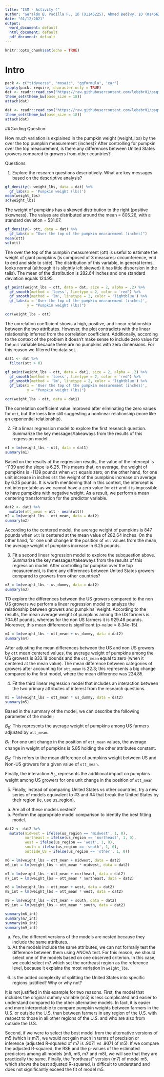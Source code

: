 ```yaml
---
title: "ISM - Activity 4"
author: "Geraldo B. Padilla F., ID (01145225), Ahmed Bediwy, ID (01466320), Mubarak Mojoyinola, ID (01451893)"
date: "01/12/2021"
output:
  word_document: default
  html_document: default
  pdf_document: default
---
```


```r
knitr::opts_chunk$set(echo = TRUE)
```
 
# Intro
 
```r
pack <- c("tidyverse", "mosaic", "ggformula", 'car')
lapply(pack, require, character.only = TRUE)
dat <- readr::read_csv("https://raw.githubusercontent.com/lebebr01/psqf_6243/main/data/pumpkins.csv")
theme_set(theme_bw(base_size = 18))
attach(dat)
```

```r
dat <- readr::read_csv("https://raw.githubusercontent.com/lebebr01/psqf_6243/main/data/pumpkins.csv")
theme_set(theme_bw(base_size = 18))
attach(dat)
```

##Guiding Question

How much variation is explained in the pumpkin weight (weight_lbs) by the over the top pumpkin measurement (inches)?
After controlling for pumpkin over the top measurement, is there any differences between United States growers compared to growers from other countries?

Questions

1. Explore the research questions descriptively. What are key messages based on the descriptive analysis?

```r
gf_density(~ weight_lbs, data = dat) %>%
  gf_labs(x = 'Pumpkin weight (lbs)')
mean(weight_lbs)
sd(weight_lbs)
```

The weight of pumpkins has a skewed distribution to the right (positive skewness). The values are distributed around the mean = 805.26, with a standard deviation = 531.07.

```r
gf_density(~ ott, data = dat) %>%
  gf_labs(x = "Over the top of the pumpkin measurement (inches)")
mean(ott)
sd(ott)
```

The over the top of the pumpkin measurement (ott) is useful to estimate the weight of giant pumpkins (is composed of 3 measures: circumference, end to end and side to side). The distribution of this variable, in general terms, looks normal (although it is slightly left skewed) it has little dispersion in the tails). The mean of the distribution is 282.64 inches and one standard deviation equals 124.95.

```r
gf_point(weight_lbs ~ ott, data = dat, size = 2, alpha = .2) %>%
  gf_smooth(method = 'loess', linetype = 2, color = 'red') %>%
  gf_smooth(method = 'lm', linetype = 2, color = 'lightblue') %>%
  gf_labs(x = 'Over the top of the pumpkin measurement (inches)',
          y = "Pumpkin weight (lbs)")
```

```r
cor(weight_lbs ~ ott)
```

The correlation coefficient shows a high, positive, and linear relationship between the two attributes. However, the plot contradicts with the linear relationship inferred from the correlation coefficient. Additionally, according to the context of the problem it doesn't make sense to include zero value for the `ott` variable because there are no pumpkins with zero dimensions. For this reason we filtered the data set.

```r
dat1 <- dat %>%
  filter(ott > 0)
```

```r
gf_point(weight_lbs ~ ott, data = dat1, size = 2, alpha = .2) %>%
  gf_smooth(method = 'loess', linetype = 2, color = 'red') %>%
  gf_smooth(method = 'lm', linetype = 2, color = 'lightblue') %>%
  gf_labs(x = 'Over the top of the pumpkin measurement (inches)',
          y = "Pumpkin weight (lbs)")
```

```r
cor(weight_lbs ~ ott, data = dat1)
```

The correlation coefficient value improved after eliminating the zero values for `ott`, but the loess line still suggesting a nonlinear relationship (more like an exponential relationship).


2. Fit a linear regression model to explore the first research question. Summarize the key messages/takeaways from the results of this regression model.

```r
m1 = lm(weight_lbs ~ ott, data = dat1)
summary(m1)
```

Based on the results of the regression results, the value of the intercept is -1139 and the slope is 6.25. This means that, on average, the weight of pumpkins is -1139 pounds when `ott` equals zero; on the other hand, for one unit increase in inches `ott` the weight of the pumpkins increase on average by 6.25 pounds. It is worth mentioning that in this context, the intercept is not interpretable as we cannot have a zero value for `ott` and it is impossible to have pumpkins with negative weight. As a result, we perform a mean centering transformation for the predictor variable.

```r
dat2 <- dat1 %>%
  mutate(ott_mean = ott - mean(ott))
m2 = lm(weight_lbs ~ ott_mean, data = dat2)
summary(m2)
```
According to the centered model, the average weight of pumpkins is 847 pounds when `ott` is centered at the mean value of 282.64 inches. On the other hand, for one unit change in the position of `ott`  values from the mean, the average weight of pumpkins increase in 6.25 pounds.

3. Fit a second linear regression model to explore the subquestion above. Summarize the key messages/takeaways from the results of this regression model.
After controlling for pumpkin over the top measurement, is there any differences between United States growers compared to growers from other countries?


```r
m3 = lm(weight_lbs ~ us_dummy, data = dat2)
summary(m3)
```

TO explore the differences between the US growers compared to the non US growers we perform a linear regression model to analyze the relationship between growers and pumpkins' weight. According to the results, the mean average weight of pumpkins among the US farmers is 704.61 pounds, whereas for the non US farmers it is 929.46 pounds. Moreover, this mean difference is significant (p-value = 8.34e-15).  


```r
m4 = lm(weight_lbs ~ ott_mean + us_dummy, data = dat2)
summary(m4)
```

After adjusting the mean differences between the US and non US growers by `ott` mean centered values, the average weight of pumpkins among the US growers is 833.18 pounds and the `ott_mean` equal to zero (when it centered at the mean value). The mean difference between categories of growers after accounting for `ott_mean` is 22.3; this represents a big change compared to the first model, where the mean difference was 224.85.


4. Fit the third linear regression model that includes an interaction between the two primary attributes of interest from the research questions.

```r
m5 = lm(weight_lbs ~ ott_mean * us_dummy, data = dat2)
summary(m5)
```
Based in the summary of the model, we can describe the following parameter of the model;

$B_{0}$: This represents the average weight of pumpkins among US farmers adjusted by `ott_mean`.

$B_{1}$: For one unit change in the position of `ott_mean` values, the average change in weight of pumpkins is 5.85 holding the other attributes constant.

$B_{2}$: This refers to the mean difference of pumpkins weight between US and Non-US growers for a given value of `ott_mean`.

Finally, the interaction $B_{3}$, represents the additional impact on pumpkins weight among US growers for one unit change in the position of `ott_mean`

5. Finally, instead of comparing United States vs other countries, try a new series of models equivalent to #3 and #4 that break the United States by their region (ie, use us_region).
a. Are all of these models nested?
b. Perform the appropriate model comparison to identify the best fitting model.

```r
dat2 <- dat2 %>%
  mutate(midwest = ifelse(us_region == 'midwest', 1, 0),
         northeast = ifelse(us_region == 'northeast', 1, 0),
         west = ifelse(us_region == 'west', 1, 0),
         south = ifelse(us_region == 'south', 1, 0),
         outside_US = ifelse(us_region == 'other', 1, 0))
```

```r
m6 = lm(weight_lbs ~ ott_mean + midwest, data = dat2)
m6_int = lm(weight_lbs ~ ott_mean * midwest, data = dat2)

m7 = lm(weight_lbs ~ ott_mean + northeast, data = dat2)
m7_int = lm(weight_lbs ~ ott_mean * northeast, data = dat2)

m8 = lm(weight_lbs ~ ott_mean + west, data = dat2)
m8_int = lm(weight_lbs ~ ott_mean * west, data = dat2)

m9 = lm(weight_lbs ~ ott_mean + south, data = dat2)
m9_int = lm(weight_lbs ~ ott_mean * south, data = dat2)
```

```r
summary(m6_int)
summary(m7_int)
summary(m8_int)
summary(m9_int)
```
a. Yes, the different versions of the models are nested because they include the same attributes.
b. As the models include the same attributes, we can not formally test the difference between them using ANOVA test. For this reason, we should select one of the models based on one observed criterion. In this case, we could select m7 which set the northeast region as the reference level, because it explains the most variation in `weight_lbs`.

6. Is the added complexity of splitting the United States into specific regions justified? Why or why not?

It is not justified in this example for two reasons. First, the model that includes the original dummy variable (m5) is less complicated and easier to understand compared to the other alternative models. In fact, it is easier and more interpretable to compare pumpkin weights between farmers in the U.S. or outside the U.S. than between farmers in any region of the U.S. with respect to those in all other regions of the U.S. and who are also from outside the U.S. 

Second, if we were to select the best model from the alternative versions of m5 (which is m7), we would not gain much in terms of precision or inference (adjusted R-squared of m7 is .9071 vs .9071 of m5). If we compare the adjusted R-squared, the RSE and the p-values of the estimated predictors among all models (m5, m6, m7 and m8), we will see that they are practically the same. Finally, the "northeast" version (m7) of model m5, which shows the best adjusted R-squared, is difficult to understand and does not significantly exceed the fit of model m5.
